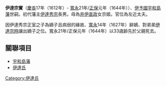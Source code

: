 '''伊達宗實'''（[[慶長|慶長]]17年（1612年）- [[寬永|寬永]]21年/[[正保|正保]]元年（1644年））、[[伊予國|伊予國]][[宇和島藩|宇和島藩]]世嗣。初代藩主[[伊達秀宗|伊達秀宗]]長男。母為[[井伊直政|井伊直政]]女京姬。官位為左近太夫。

因伊達秀宗正室之子為嫡子且病弱的緣故、[[寬永|寬永]]14年（1627年）辭嫡、對弟弟[[伊達宗時|伊達宗時]]讓出嫡子之位。寬永21年/正保元年（1644年）以33歳齡先於父親死去。

==關聯項目==
* [[宇和島藩|宇和島藩]]
* [[伊達氏|伊達氏]]

[[Category:伊達氏|Category:伊達氏]]
